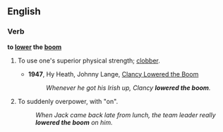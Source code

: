 ==English==
===Verb===
''' to [[lower]] the [[boom]]'''
# {{idiom}} To use one's superior physical strength; [[clobber]].
#*'''1947''', Hy Heath, Johnny Lange, [[w:Clancy Lowered the Boom|Clancy Lowered the Boom]]
#*:''Whenever he got his Irish up, Clancy '''lowered the boom'''.''
# {{idiom}} To suddenly overpower, with "on".
#: ''When Jack came back late from lunch, the team leader really '''lowered the boom''' on him.''